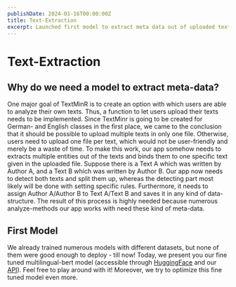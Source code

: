 ```yaml
---
publishDate: 2024-01-16T00:00:00Z 
title: Text-Extraction
excerpt: Launched first model to extract meta data out of uploaded texts from users!
---
```


# Text-Extraction

## Why do we need a model to extract meta-data?
One major goal of TextMinR is to create an option with which users are able to analyze their own texts. Thus, a function to let users upload their texts needs to be implemented. Since TextMinr is going to be created for German- and English classes in the first place, we came to the conclusion that it should be possible to upload multiple texts in only one file. Otherwise, users need to upload one file per text, which would not be user-friendly and merely be a waste of time.  To make this work, our app somehow needs to extracts multiple entities out of the texts and binds them to one specific text given in the uploaded file. Suppose there is a Text A which was written by Author A, and a Text B which was written by Author B. Our app now needs to detect both texts and split them up, whereas the detecting part most likely will be done with setting specific rules. Furthermore, it needs to assign Author A/Author B to Text A/Text B and saves it in any kind of data-structure. The result of this process is highly needed because numerous analyze-methods our app works with need these kind of meta-data.

## First Model
We already trained numerous models with different datasets, but none of them were good enough to deploy - till now! Today, we present you our fine tuned multilingual-bert model (accessible through [HuggingFace](https://huggingface.co/textminr/ner-multilingual-bert) and our [API](https://apies.textminr.tech/docs#/)). Feel free to play around with it! Moreover, we try to optimize this fine tuned model even more.